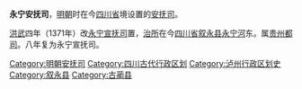 '''永宁安抚司'''，[[明朝|明朝]]时在今[[四川省|四川省]]境设置的[[安抚司|安抚司]]。

[[洪武|洪武]]四年（1371年）改[[永宁宣抚司|永宁宣抚司]]置，[[治所|治所]]在今[[四川省|四川省]][[叙永县|叙永县]][[永宁河|永宁河]]东。属[[贵州都司|贵州都司]]。八年复为永宁宣抚司。

{{四川行政区划小作品}}
[[Category:明朝安抚司|Category:明朝安抚司]]
[[Category:四川古代行政区划|Category:四川古代行政区划]]
[[Category:泸州行政区划史|Category:泸州行政区划史]]
[[Category:叙永县|Category:叙永县]]
[[Category:古蔺县|Category:古蔺县]]